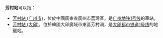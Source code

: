'''芳村站'''可以指：

* [[芳村站_(广州市)|芳村站 (广州市)]]，位於中國廣東省廣州市荔灣區，是[[广州地铁1号线|广州地铁1号线]]的車站。
* [[芳村站_(大邱)|芳村站 (大邱)]]，位於韓國大邱廣域市東區芳村洞，是[[大邱都市铁道1号线|大邱都市铁道1号线]]的地鐵站。

{{disambiguation|cat=三字車站名消歧義}}